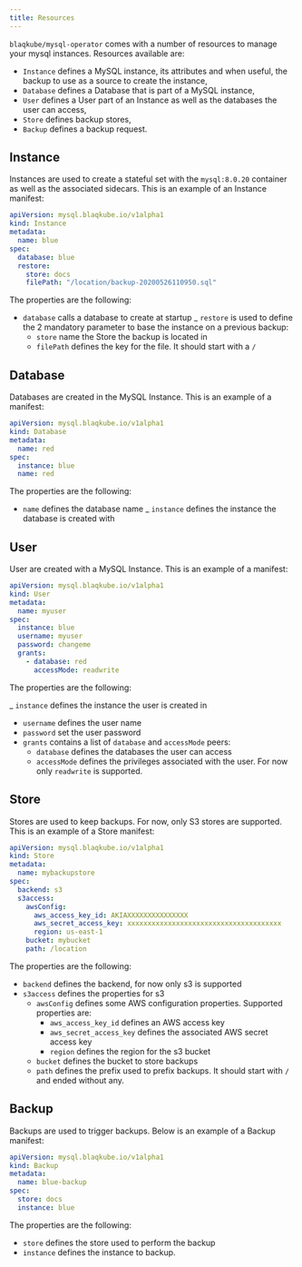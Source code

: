 ```yaml
---
title: Resources
---
```


`blaqkube/mysql-operator` comes with a number of resources to manage your
mysql instances. Resources available are:

- `Instance` defines a MySQL instance, its attributes and when useful, the
  backup to use as a source to create the instance,
- `Database` defines a Database that is part of a MySQL instance,
- `User` defines a User part of an Instance as well as the databases the
  user can access,
- `Store` defines backup stores,
- `Backup` defines a backup request.

## Instance

Instances are used to create a stateful set with the `mysql:8.0.20` container
as well as the associated sidecars. This is an example of an Instance manifest:

```yaml
apiVersion: mysql.blaqkube.io/v1alpha1
kind: Instance
metadata:
  name: blue
spec:
  database: blue
  restore:
    store: docs
    filePath: "/location/backup-20200526110950.sql"
```

The properties are the following:

- `database` calls a database to create at startup
_ `restore` is used to define the 2 mandatory parameter to base the instance
  on a previous backup:
  - `store` name the Store the backup is located in
  - `filePath` defines the key for the file. It should start with a `/`

## Database

Databases are created in the MySQL Instance. This is an example of a manifest:

```yaml
apiVersion: mysql.blaqkube.io/v1alpha1
kind: Database
metadata:
  name: red
spec:
  instance: blue
  name: red
```

The properties are the following:

- `name` defines the database name
_ `instance` defines the instance the database is created with

## User

User are created with a MySQL Instance. This is an example of a manifest:

```yaml
apiVersion: mysql.blaqkube.io/v1alpha1
kind: User
metadata:
  name: myuser
spec:
  instance: blue
  username: myuser
  password: changeme
  grants:
    - database: red
      accessMode: readwrite
```

The properties are the following:

_ `instance` defines the instance the user is created in
- `username` defines the user name
- `password` set the user password
- `grants` contains a list of `database` and `accessMode` peers:
  - `database` defines the databases the user can access
  - `accessMode` defines the privileges associated with the user. For now
    only `readwrite` is supported.

## Store

Stores are used to keep backups. For now, only S3 stores are supported. This is
an example of a Store manifest:

```yaml
apiVersion: mysql.blaqkube.io/v1alpha1
kind: Store
metadata:
  name: mybackupstore
spec:
  backend: s3
  s3access:
    awsConfig:
      aws_access_key_id: AKIAXXXXXXXXXXXXXXX
      aws_secret_access_key: xxxxxxxxxxxxxxxxxxxxxxxxxxxxxxxxxxxxxx
      region: us-east-1
    bucket: mybucket
    path: /location
```

The properties are the following:

- `backend` defines the backend, for now only s3 is supported
- `s3access` defines the properties for s3
  - `awsConfig` defines some AWS configuration properties. Supported
    properties are:
    - `aws_access_key_id` defines an AWS access key
    - `aws_secret_access_key` defines the associated AWS secret access key
    - `region` defines the region for the s3 bucket
  - `bucket` defines the bucket to store backups
  - `path` defines the prefix used to prefix backups. It should start with
    `/` and ended without any.

## Backup

Backups are used to trigger backups. Below is an example of a Backup manifest:

```yaml
apiVersion: mysql.blaqkube.io/v1alpha1
kind: Backup
metadata:
  name: blue-backup
spec:
  store: docs
  instance: blue
```

The properties are the following:

- `store` defines the store used to perform the backup
- `instance` defines the instance to backup.

